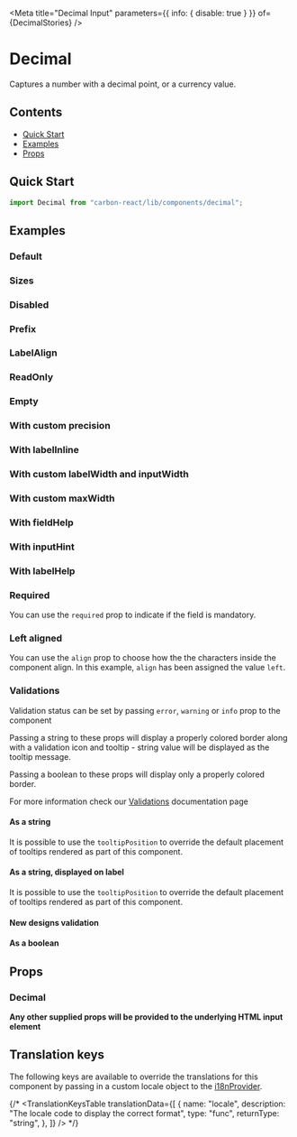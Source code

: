 

<Meta
  title="Decimal Input"
  parameters={{ info: { disable: true } }}
  of={DecimalStories}
/>

# Decimal

Captures a number with a decimal point, or a currency value.

## Contents

- [Quick Start](#quick-start)
- [Examples](#examples)
- [Props](#props)

## Quick Start

```javascript
import Decimal from "carbon-react/lib/components/decimal";
```

## Examples

### Default

<Canvas name="default" of={DecimalStories.DefaultStory} />

### Sizes

<Canvas name="sizes" of={DecimalStories.Sizes} />

### Disabled

<Canvas name="disabled" of={DecimalStories.Disabled} />

### Prefix

<Canvas name="prefix" of={DecimalStories.Prefix} />

### LabelAlign

<Canvas name="labelAlign" of={DecimalStories.LabelAlign} />

### ReadOnly

<Canvas name="readOnly" of={DecimalStories.ReadOnly} />

### Empty

<Canvas name="empty" of={DecimalStories.Empty} />

### With custom precision

<Canvas name="with custom precision" of={DecimalStories.WithCustomPrecision} />

### With labelInline

<Canvas name="with labelInline" of={DecimalStories.LabelInline} />

### With custom labelWidth and inputWidth

<Canvas
  name="with custom labelWidth and inputWidth"
  of={DecimalStories.WithCustomLabelWidthAndInputWidth}
/>

### With custom maxWidth

<Canvas name="with custom maxWidth" of={DecimalStories.WithCustomMaxWidth} />

### With fieldHelp

<Canvas name="with fieldHelp" of={DecimalStories.WithFieldHelp} />

### With inputHint

<Canvas name="with inputHint" story={DecimalStories.WithInputHint} />

### With labelHelp

<Canvas name="with labelHelp" of={DecimalStories.WithLabelHelp} />

### Required

You can use the `required` prop to indicate if the field is mandatory.

<Canvas name="required" of={DecimalStories.Required} />

### Left aligned

You can use the `align` prop to choose how the the characters inside the component align.
In this example, `align` has been assigned the value `left`.

<Canvas name="left aligned" of={DecimalStories.LeftAligned} />

### Validations

Validation status can be set by passing `error`, `warning` or `info` prop to the component

Passing a string to these props will display a properly colored border along with a validation icon and tooltip - string value will be displayed as the tooltip message.

Passing a boolean to these props will display only a properly colored border.

For more information check our [Validations](?path=/docs/documentation-validations--page "Validations") documentation page

#### As a string

<Canvas
  name="validations - string - component"
  of={DecimalStories.ValidationsStringComponent}
/>

It is possible to use the `tooltipPosition` to override the default placement of tooltips rendered as part of this component.

<Canvas
  name="validations - string - with tooltipPosition overriden - component"
  of={DecimalStories.ValidationsTooltip}
/>

#### As a string, displayed on label

<Canvas
  name="validations - string - label"
  of={DecimalStories.ValidationsStringLabel}
/>

It is possible to use the `tooltipPosition` to override the default placement of tooltips rendered as part of this component.

<Canvas
  name="validations - string - with tooltipPosition overriden - label"
  of={DecimalStories.ValidationsTooltipLabel}
/>

#### New designs validation

<Canvas
  name="validations - string - new design"
  of={DecimalStories.ValidationsRedesign}
/>

#### As a boolean

<Canvas name="validations - boolean" of={DecimalStories.ValidationsBoolean} />

## Props

### Decimal

<ArgTypes of={DecimalStories} />

**Any other supplied props will be provided to the underlying HTML input element**

## Translation keys

The following keys are available to override the translations for this component by passing in a custom locale object to the
[i18nProvider](https://carbon.sage.com/?path=/story/documentation-i18n--page).

{/* <TranslationKeysTable
  translationData={[
    {
      name: "locale",
      description: "The locale code to display the correct format",
      type: "func",
      returnType: "string",
    },
  ]}
/> */}
